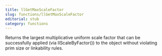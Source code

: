 ```yaml
---
title: llGetMaxScaleFactor
slug: functions/llGetMaxScaleFactor
editorial: stub
category: functions
---
```


<LSLFunction name="llGetMaxScaleFactor"/>

Returns the largest multiplicative uniform scale factor that can be successfully applied (via llScaleByFactor()) to the object without violating prim size or linkability rules.
